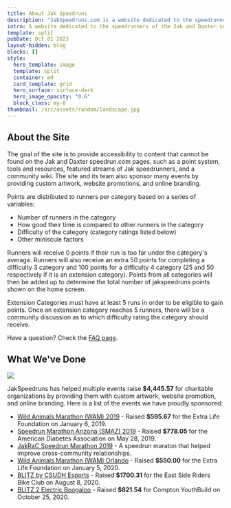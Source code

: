 ```yaml
---
title: About Jak Speedruns
description: "JakSpeedruns.com is a website dedicated to the speedrunners of the Jak and Daxter series."
intro: A website dedicated to the speedrunners of the Jak and Daxter series.
template: split
pubDate: Oct 01 2023
layout-hidden: blog
blocks: []
style:
  hero_template: image
  template: split
  container: md
  card_template: grid
  hero_surface: surface-dark
  hero_image_opacity: "0.6"
  block_class: my-0
thumbnail: /src/assets/random/landscape.jpg
---
```


## About the Site

The goal of the site is to provide accessibility to content that cannot be found on the Jak and Daxter speedrun.com pages, such as a point system, tools and resources, featured streams of Jak speedrunners, and a community wiki. The site and its team also sponsor many events by providing custom artwork, website promotions, and online branding.

Points are distributed to runners per category based on a series of variables:

- Number of runners in the category
- How good their time is compared to other runners in the category
- Difficulty of the category (category ratings listed below)
- Other miniscule factors

Runners will receive 0 points if their run is too far under the category's average. Runners will also receive an extra 50 points for completing a difficulty 3 category and 100 points for a difficulty 4 category (25 and 50 respectively if it is an extension category). Points from all categories will then be added up to determine the total number of jakspeedruns points shown on the home screen.

Extension Categories must have at least 5 runs in order to be eligible to gain points. Once an extension category reaches 5 runners, there will be a community discussion as to which difficulty rating the category should receive.

Have a question? Check the [FAQ page](/faq).

## What We've Done

![](/sponsored-events.png)

JakSpeedruns has helped multiple events raise **$4,445.57** for charitable organizations by providing them with custom artwork, website promotion, and online branding. Here is a list of the events we have proudly sponsored:

- [Wild Animals Marathon (WAM) 2019](https://twitter.com/SkitzSR/status/1082029659741655040) - Raised **$595.67** for the Extra Life Foundation on January 6, 2019.
- [Speedrun Marathon Arizona (SMAZ) 2019](https://twitter.com/SMAZsr/status/1133594043416322049) - Raised **$778.05** for the American Diabetes Association on May 28, 2019.
- [JakRaC Speedrun Marathon 2019](https://twitter.com/JakSpeedruns/status/1205624174753923073) - A speedrun maraton that helped improve cross-community relationships.
- [Wild Animals Marathon (WAM) Orlando](https://twitter.com/WildAnimalsSR/status/1213828320682491905) - Raised **$550.00** for the Extra Life Foundation on January 5, 2020.
- [BLITZ by CSUDH Esports](https://twitter.com/RuhPhorte/status/1292555776225992704) - Raised **$1700.31** for the East Side Riders Bike Club on August 8, 2020.
- [BLITZ 2 Electric Boogaloo](https://twitter.com/RuhPhorte/status/1321935316303798273) - Raised **$821.54** for Compton YouthBuild on October 25, 2020.
